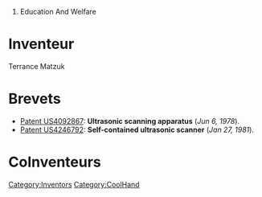 # Education And Welfare


= Inventeur =
Terrance Matzuk
= Brevets =
* [[Patent US4092867]]: '''Ultrasonic scanning apparatus''' (''Jun 6, 1978'').
* [[Patent US4246792]]: '''Self-contained ultrasonic scanner''' (''Jan 27, 1981'').

= CoInventeurs =
[[Category:Inventors]][[Category:CoolHand]]